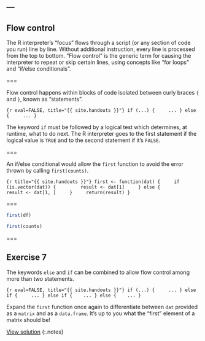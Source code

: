 ---
---

## Flow control

The R interpreter's "focus" flows through a script (or any section of code you run) line by line.
Without additional instruction, every line is processed from the top to bottom.
"Flow control" is the generic term for causing the interpreter to repeat or skip certain lines, using concepts like "for loops" and "if/else conditionals".

===

Flow control happens within blocks of code isolated between curly braces `{` and `}`, known as "statements".

```{r eval=FALSE, title="{{ site.handouts }}"}
if (...) {
    ...
} else {
    ...
}
```

The keyword `if` must be followed by a logical test which determines, at runtime, what to do next.
The R interpreter goes to the first statement if the logical value is `TRUE` and to the second statement if it's `FALSE`.

===

An if/else conditional would allow the `first` function to avoid the error thrown by calling `first(counts)`.

```{r title="{{ site.handouts }}"}
first <- function(dat) {
    if (is.vector(dat)) {
        result <- dat[1]
    } else {
        result <- dat[1, ]
    }
    return(result)
}
```

===

```r
first(df)
```

```r
first(counts)
```

===

## Exercise 7

The keywords `else` and `if` can be combined to allow flow control among more than two statements.

```{r eval=FALSE, title="{{ site.handouts }}"}
if (...) {
    ...
} else if {
    ...
} else if {
   ...
} else {
   ...
}
```

Expand the `first` function once again to differentiate between `dat` provided as a `matrix` and as a `data.frame`. It's up to you what the "first" element of a matrix should be!

[View solution](#solution-7)
{:.notes}
